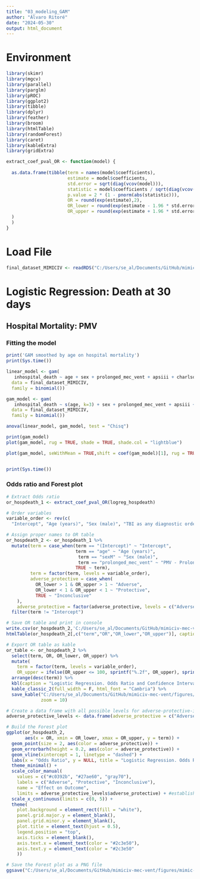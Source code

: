 ```yaml
---
title: "03_modeling_GAM"
author: "Álvaro Ritoré"
date: "2024-05-30"
output: html_document
---
```


# Environment

```r
library(skimr)
library(mgcv)
library(parallel)
library(parglm)
library(pROC)
library(ggplot2)
library(tibble)
library(dplyr)
library(feather)
library(broom)
library(htmlTable)
library(randomForest)
library(caret)
library(kableExtra)
library(gridExtra)

extract_coef_pval_OR <- function(model) {
  
  as.data.frame(tibble(term = names(model$coefficients),
                       estimate = model$coefficients,
                       std.error = sqrt(diag(vcov(model))),
                       statistic = model$coefficients / sqrt(diag(vcov(model))),
                       p.value = 2 * (1 - pnorm(abs(statistic))),
                       OR = round(exp(estimate),2),
                       OR_lower = round(exp(estimate - 1.96 * std.error),2),
                       OR_upper = round(exp(estimate + 1.96 * std.error),2)
  )
  )
} 
```

# Load File

```r
final_dataset_MIMICIV <- readRDS("C:/Users/se_al/Documents/GitHub/mimiciv-mec-vent/data/mimic-iv/final_dataset_MIMICIV.rds")
```


# Logistic Regression: Death at 30 days

## Hospital Mortality: PMV

### Fitting the model

```r
print('GAM smoothed by age on hospital mortality')
print(Sys.time())

linear_model <- gam(
   inhospital_death ~ age + sex + prolonged_mec_vent + apsiii + charlson,
  data = final_dataset_MIMICIV,
  family = binomial())

gam_model <- gam(
   inhospital_death ~ s(age, k=3) + sex + prolonged_mec_vent + apsiii + charlson,
  data = final_dataset_MIMICIV,
  family = binomial())

anova(linear_model, gam_model, test = "Chisq")

print(gam_model)
plot(gam_model, rug = TRUE, shade = TRUE, shade.col = "lightblue")

plot(gam_model, seWithMean = TRUE,shift = coef(gam_model)[1], rug = TRUE, shade = TRUE, shade.col = "lightblue")


print(Sys.time())
```

### Odds ratio and Forest plot

```r
# Extract Odds ratio
or_hospdeath_1 <- extract_coef_pval_OR(logreg_hospdeath)

# Order variables
variable_order <- rev(c(
  "Intercept", "Age (years)", "Sex (male)", "TBI as any diagnostic order", "Severe TBI as any diagnostics", "Traumatism as any diagnostic order", "Consecutive days with >6 hour ventilation", "PMV > consecutive 7 days", "PMV > consecutive 14 days", "PMV > consecutive 21 days", "MV for 96h + traqueostomy", "PMV - Prolonged Mechanical Ventilation"))

# Assign proper names to OR table
or_hospdeath_2 <- or_hospdeath_1 %>% 
  mutate(term = case_when(term == "(Intercept)" ~ "Intercept",
                          term == "age" ~ "Age (years)",
                           term == "sexM" ~ "Sex (male)",
                           term == "prolonged_mec_vent" ~ "PMV - Prolonged Mechanical Ventilation",
                          TRUE ~ term), 
         term = factor(term, levels = variable_order),
         adverse_protective = case_when(
           OR_lower > 1 & OR_upper > 1 ~ "Adverse",
           OR_lower < 1 & OR_upper < 1 ~ "Protective",
           TRUE ~ "Inconclusive"
    ),
    adverse_protective = factor(adverse_protective, levels = c("Adverse", "Protective", "Inconclusive"))) %>%
  filter(term != "Intercept")

# Save OR table and print in console
write.csv(or_hospdeath_2,'C:/Users/se_al/Documents/GitHub/mimiciv-mec-vent/data/mimic-iv/or_hospdeath_PMV_mimiciv.csv')
htmlTable(or_hospdeath_2[,c("term","OR","OR_lower","OR_upper")], caption = "Logistic Regression. Odds Ratio and Confidence Intervals for Hospital Mortality-associated Factors. MIMIC-IV Database")

# Export OR table as kable 
or_table <- or_hospdeath_2 %>%
  select(term, OR, OR_lower, OR_upper) %>%
  mutate(
    term = factor(term, levels = variable_order),
    OR_upper = ifelse(OR_upper <= 100, sprintf("%.2f", OR_upper), sprintf("%.2e", OR_upper))) %>%
  arrange(desc(term)) %>%
  kbl(caption = "Logistic Regression. Odds Ratio and Confidence Intervals for Hospital Mortality-associated Factors. MIMIC-IV Database" , align = "c") %>%
  kable_classic_2(full_width = F, html_font = "Cambria") %>%
  save_kable("C:/Users/se_al/Documents/GitHub/mimiciv-mec-vent/figures/mimic-iv/Odds_ratio/or_hospdeath_PMV_mimiciv.png",
             zoom = 10)

# Create a data frame with all possible levels for adverse-protective-inconclusive variable
adverse_protective_levels <- data.frame(adverse_protective = c("Adverse", "Protective", "Inconclusive"))

# Build the Forest plot
ggplot(or_hospdeath_2, 
       aes(x = OR, xmin = OR_lower, xmax = OR_upper, y = term)) +
  geom_point(size = 2, aes(color = adverse_protective)) +
  geom_errorbarh(height = 0.2, aes(color = adverse_protective)) +
  geom_vline(xintercept = 1, linetype = "dashed") +
  labs(x = "Odds Ratio", y = NULL, title = "Logistic Regression. Odds Ratio and Confidence Intervals\nfor Hospital Mortality-associated Factors. MIMIC-IV Database") +
  theme_minimal() +
  scale_color_manual(
    values = c("#c0392b", "#27ae60", "gray70"),
    labels = c("Adverse", "Protective", "Inconclusive"),
    name = "Effect on Outcome", 
    limits = adverse_protective_levels$adverse_protective) + #establishes limits of color scale
  scale_x_continuous(limits = c(0, 5)) +
  theme(
    plot.background = element_rect(fill = "white"),
    panel.grid.major.y = element_blank(),
    panel.grid.minor.y = element_blank(),
    plot.title = element_text(hjust = 0.5),
    legend.position = "top",
    axis.ticks = element_blank(),
    axis.text.x = element_text(color = "#2c3e50"),
    axis.text.y = element_text(color = "#2c3e50"
    ))

# Save the Forest plot as a PNG file
ggsave("C:/Users/se_al/Documents/GitHub/mimiciv-mec-vent/figures/mimic-iv/Forest_plot/fp_hospdeath_PMV_mimiciv.png", width = 10, height = 4, dpi = 300)
```
